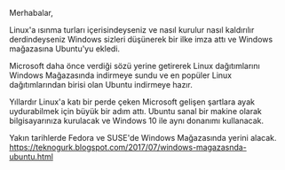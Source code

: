 Merhabalar,

Linux'a ısınma turları içerisindeyseniz ve nasıl kurulur nasıl kaldırılır derdindeyseniz Windows sizleri düşünerek bir ilke imza attı ve Windows mağazasına Ubuntu'yu ekledi.

Microsoft daha önce verdiği sözü yerine getirerek Linux dağıtımlarını Windows Mağazasında indirmeye sundu ve en popüler Linux dağıtımlarından birisi olan Ubuntu indirmeye hazır.

Yıllardır Linux'a katı bir perde çeken Microsoft gelişen şartlara ayak uydurabilmek için büyük bir adım attı. Ubuntu sanal bir makine olarak bilgisayarınıza kurulacak ve Windows 10 ile aynı donanımı kullanacak.

Yakın tarihlerde Fedora ve SUSE'de Windows Mağazasında yerini alacak.
https://teknogurk.blogspot.com/2017/07/windows-magazasnda-ubuntu.html
